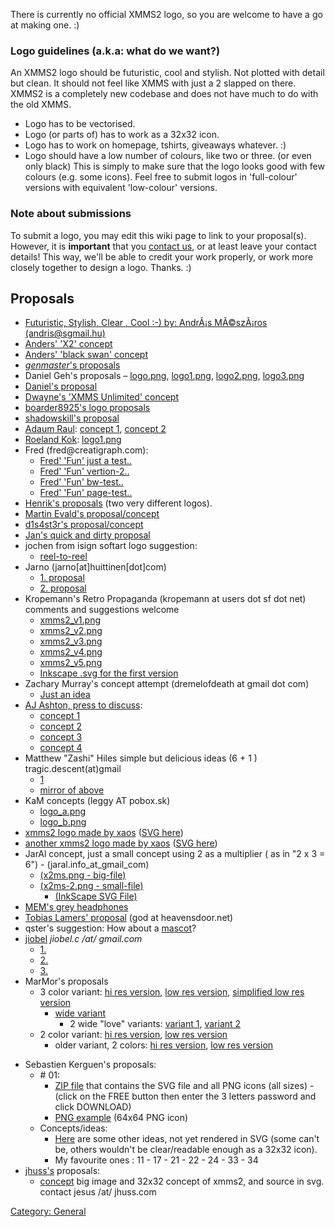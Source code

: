 {{Navbar}}

There is currently no official XMMS2 logo, so you are welcome to have a go at making one. :)

=== Logo guidelines (a.k.a: what do we want?) ===
An XMMS2 logo should be futuristic, cool and stylish. Not plotted with detail but clean. It should not feel like XMMS with just a 2 slapped on there. XMMS2 is a completely new codebase and does not have much to do with the old XMMS.

* Logo has to be vectorised.
* Logo (or parts of) has to work as a 32x32 icon.
* Logo has to work on homepage, tshirts, giveaways whatever. :)
* Logo should have a low number of colours, like two or three. (or even only black) This is simply to make sure that the logo looks good with few colours (e.g. some icons). Feel free to submit logos in 'full-colour' versions with equivalent 'low-colour' versions.

=== Note about submissions ===
To submit a logo, you may edit this wiki page to link to your proposal(s). However, it is '''important''' that you [[About#Contact_info | contact us]], or at least leave your contact details! This way, we'll be able to credit your work properly, or work more closely together to design a logo. Thanks. :)

== Proposals ==
* [http://www.kfki.hu/~meszaros/temp/xmms2.jpg Futuristic, Stylish, Clear , Cool :-)  by: AndrÃ¡s MÃ©szÃ¡ros (andris@sgmail.hu)]
* [http://people.0x63.nu/~andersg/xmms2-logo-02.png Anders' 'X2' concept]
* [http://people.0x63.nu/~andersg/xmms2swan.jpg Anders' 'black swan' concept]
* [http://www.genmaster.co.nr ''genmaster'''s proposals]
* Daniel Geh's proposals &ndash; [http://www.crazy-bird.org/xmms2/logo.png logo.png], [http://www.crazy-bird.org/xmms2/logo1.png logo1.png], [http://www.crazy-bird.org/xmms2/logo2.png logo2.png], [http://www.crazy-bird.org/xmms2/logo3.png logo3.png]
* [[Daniel's proposal]]
* [http://www.dlitz.net/temp/xmms2/xmms2-logo1-small.html Dwayne's 'XMMS Unlimited' concept]
* [[boarder8925's logo proposals]]
* [[Media:Xmm2logo00.png | shadowskill's proposal]]
* [http://srad.multiply.com/ Adaum Raul]: [[Media:Xmms2-1.jpg | concept 1]], [[Media:Xmms2-2.jpg | concept 2]]
* [http://gnu-box.nl/ Roeland Kok]: [http://gnu-box.nl/rhkok/art/logo1.png logo1.png]
* Fred (fred@creatigraph.com):
** [http://www.creatigraph.com/xmms.png Fred' 'Fun' just a test..]
** [http://www.creatigraph.com/xmms-2.png Fred' 'Fun' vertion-2..]
** [http://www.creatigraph.com/xmms-nb.png Fred' 'Fun' bw-test..]
** [http://www.creatigraph.com/xmms-test.png Fred' 'Fun' page-test..]
* [[Henrik's proposal]]s (two very different logos).
* [http://81.216.47.145/xmms2.png Martin Evald's proposal/concept]
* [http://xoomer.virgilio.it/mental_insomnia/logos/xmms2.png d1s4st3r's proposal/concept]
* [http://wudika.de/~jan/xmms2/ Jan's quick and dirty proposal]
* jochen from isign softart logo suggestion:
** [http://www.isign-softart.de/images/xmms2_256x254.png reel-to-reel]
* Jarno (jarno[at]huittinen[dot]com)
** [http://www.huittinen.com/~jarno/xmms2/xmms2-vers1.jpg 1. proposal]
** [http://www.huittinen.com/~jarno/xmms2/xmms2-vers2.jpg 2. proposal]
* Kropemann's Retro Propaganda (kropemann at users dot sf dot net) comments and suggestions welcome
** [http://nosuchdomain.net/xmms2_v1.png xmms2_v1.png]
** [http://nosuchdomain.net/xmms2_v2.png xmms2_v2.png]
** [http://nosuchdomain.net/xmms2_v3.png xmms2_v3.png]
** [http://nosuchdomain.net/xmms2_v4.png xmms2_v4.png]
** [http://nosuchdomain.net/xmms2_v5.png xmms2_v5.png]
** [http://nosuchdomain.net/xmms2_v1.svg Inkscape .svg for the first version]
* Zachary Murray's concept attempt (dremelofdeath at gmail dot com)
** [http://www.geocities.com/dremelofdeath2/xmms2logo.png Just an idea]
* [[AJ Ashton (aj.ashton@gmail.com)|AJ Ashton, press to discuss]]:
** [http://www.deviantart.com/view/19084342/ concept 1]
** [http://www.deviantart.com/view/19084389/ concept 2]
** [http://www.deviantart.com/view/19084428/ concept 3]
** [http://www.deviantart.com/view/19084464/ concept 4]
* Matthew "Zashi" Hiles simple but delicious ideas (6 + 1 ) tragic.descent(at)gmail
** [http://vague.sytes.net/images/xmms2-logo.png]
** [http://phenix.rootshell.be/~trajik/xmms2-logo.png mirror of above]
* KaM concepts (leggy AT pobox.sk)
** [http://www.kam.szm.sk/xmms2/logo_a.png logo_a.png]
** [http://www.kam.szm.sk/xmms2/logo_b.png logo_b.png]
* [http://xaos.vexillium.org/pub/other/xmms2/logo1.png xmms2 logo made by xaos] ([http://xaos.vexillium.org/pub/other/xmms2/logo1.svg SVG here])
* [http://xaos.vexillium.org/pub/other/xmms2/xmms2.png another xmms2 logo made by xaos] ([http://xaos.vexillium.org/pub/other/xmms2/xmms2.svg SVG here])
* JarAl concept, just a small concept using 2 as a multiplier ( as in "2 x 3 = 6") - (jaral.info_at_gmail_com)
** [http://geocities.yahoo.com.br/fijaral/x2ms.png (x2ms.png - big-file)]
** [http://geocities.yahoo.com.br/fijaral/x2ms-2.png (x2ms-2.png - small-file)]
*** [http://geocities.yahoo.com.br/fijaral/x2ms.inkscape.svg (InkScape SVG File)]
* [http://mem.neverendnight.com/headphones.png MEM's grey headphones]
* [[:Image:Xmms2 logo.png | Tobias Lamers' proposal]] (god at heavensdoor.net)
* qster's suggestion: How about a [http://qster.com/images/XMMS2_Shark.png mascot]?
* [http://jiobel.jogger.pl jiobel] ''jiobel.c /at/ gmail.com''
** [http://www.phrack.only.pl/jiobel/new/xmms2/xmms2_logos.png 1.]
** [http://www.phrack.only.pl/jiobel/new/xmms2/xmms2_logos_2.png 2.]
** [http://www.phrack.only.pl/jiobel/new/xmms2/xmms2_logos_3.png 3.]
* MarMor's proposals
** 3 color variant: [[Media:G12541-large.png | hi res version]], [[Media:G12541-small.png | low res version]], [[Media:G12625-small.png | simplified low res version]]
*** [[Media:G11436.png | wide variant]]
**** 2 wide "love" variants: [[Media:G9643.png | variant 1]], [[Media:G9643a.png | variant 2]]
** 2 color variant: [[Media:G12447-large.png | hi res version]], [[Media:G12447-small.png | low res version]]
*** older variant, 2 colors: [[Media:G875-large.png | hi res version]], [[Media:G875-small.png | low res version]]
[[Category: General]]
* Sebastien Kerguen's proposals:
** # 01:
*** [http://rapidshare.de/files/14047220/sebastien_kerguen_xmms2_logo_01.zip.html ZIP file] that contains the SVG file and all PNG icons (all sizes) - (click on the FREE button then enter the 3 letters password and click DOWNLOAD)
*** [http://img148.imageshack.us/img148/7325/logoxmms20164x648io.png PNG example] (64x64 PNG icon)
** Concepts/ideas: 
*** [http://img520.imageshack.us/img520/1558/logos6wp.png Here] are some other ideas, not yet rendered in SVG (some can't be, others wouldn't be clear/readable enough as a 32x32 icon).
*** My favourite ones : 11 - 17 - 21 - 22 - 24 - 33 - 34
* [http://wiki.xmms2.xmms.se/index.php/User:Jhuss jhuss's] proposals:
** [http://jhuss.com/news.php?item.4.1 concept] big image and 32x32 concept of xmms2, and source in svg. contact jesus /at/ jhuss.com